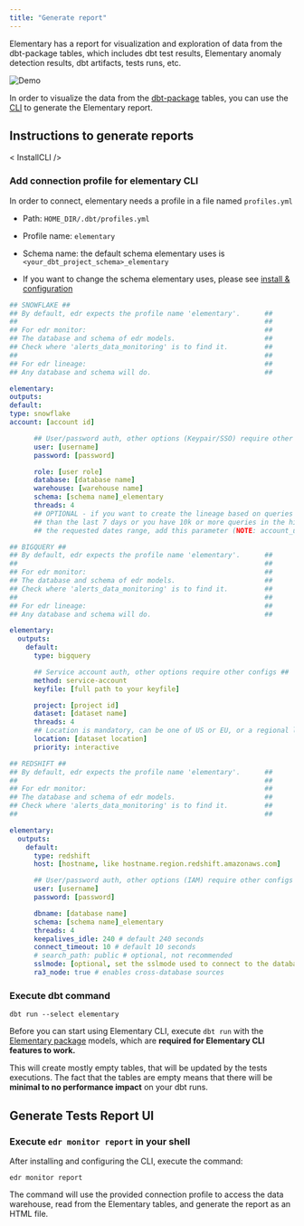 ```yaml
---
title: "Generate report"
---
```



Elementary has a report for visualization and exploration of data from the dbt-package tables, which includes dbt test results, Elementary anomaly detection results, dbt artifacts, tests runs, etc.

<img src="../img/Demo-2-screens.gif" alt="Demo" />

In order to visualize the data from the [dbt-package](../overview/contributions#guide-on-contributing-to-the-dbt-package) tables, you can use the [CLI](../learn/cli-install) to generate the Elementary report.

## Instructions to generate reports

< InstallCLI />

### Add connection profile for elementary CLI

In order to connect, elementary needs a profile in a file named `profiles.yml`

- Path: `HOME_DIR/.dbt/profiles.yml`

- Profile name: `elementary`

- Schema name: the default schema elementary uses is `<your_dbt_project_schema>_elementary`

- If you want to change the schema elementary uses, please see [install & configuration](../getting-started/quickstart-data-monitoring#install-the-dbt-package)

<SnippetGroup>

```yml Snowflake
## SNOWFLAKE ##
## By default, edr expects the profile name 'elementary'.      ##
##                                                             ##
## For edr monitor:                                            ##
## The database and schema of edr models.                      ##
## Check where 'alerts_data_monitoring' is to find it.         ##
##                                                             ##
## For edr lineage:                                            ##
## Any database and schema will do.                            ##

elementary:
outputs:
default:
type: snowflake
account: [account id]

      ## User/password auth, other options (Keypair/SSO) require other configs ##
      user: [username]
      password: [password]

      role: [user role]
      database: [database name]
      warehouse: [warehouse name]
      schema: [schema name]_elementary
      threads: 4
      ## OPTIONAL - if you want to create the lineage based on queries from more
      ## than the last 7 days or you have 10k or more queries in the history pulled during
      ## the requested dates range, add this parameter (NOTE: account_usage requires more permissions, see note below).

```

```yml BigQuery
## BIGQUERY ##
## By default, edr expects the profile name 'elementary'.      ##
##                                                             ##
## For edr monitor:                                            ##
## The database and schema of edr models.                      ##
## Check where 'alerts_data_monitoring' is to find it.         ##
##                                                             ##
## For edr lineage:                                            ##
## Any database and schema will do.                            ##

elementary:
  outputs:
    default:
      type: bigquery

      ## Service account auth, other options require other configs ##
      method: service-account
      keyfile: [full path to your keyfile]

      project: [project id]
      dataset: [dataset name]
      threads: 4
      ## Location is mandatory, can be one of US or EU, or a regional location
      location: [dataset location]
      priority: interactive
```

```yml Redshift
## REDSHIFT ##
## By default, edr expects the profile name 'elementary'.      ##
##                                                             ##
## For edr monitor:                                            ##
## The database and schema of edr models.                      ##
## Check where 'alerts_data_monitoring' is to find it.         ##
##                                                             ##

elementary:
  outputs:
    default:
      type: redshift
      host: [hostname, like hostname.region.redshift.amazonaws.com]

      ## User/password auth, other options (IAM) require other configs ##
      user: [username]
      password: [password]

      dbname: [database name]
      schema: [schema name]_elementary
      threads: 4
      keepalives_idle: 240 # default 240 seconds
      connect_timeout: 10 # default 10 seconds
      # search_path: public # optional, not recommended
      sslmode: [optional, set the sslmode used to connect to the database (in case this parameter is set, will look for ca in ~/.postgresql/root.crt)]
      ra3_node: true # enables cross-database sources
```

</SnippetGroup>

### Execute dbt command

```shell
dbt run --select elementary
```

Before you can start using Elementary CLI, execute `dbt run` with the [Elementary package](../learn/dbt-package) models, which are **required for Elementary CLI features to work.**

This will create mostly empty tables, that will be updated by the tests executions.
The fact that the tables are empty means that there will be **minimal to no performance impact** on your dbt runs.

## Generate Tests Report UI

### Execute `edr monitor report` in your shell

After installing and configuring the CLI, execute the command:

```shell
edr monitor report
```

The command will use the provided connection profile to access the data warehouse, read from the Elementary tables, and generate the report as an HTML file.
